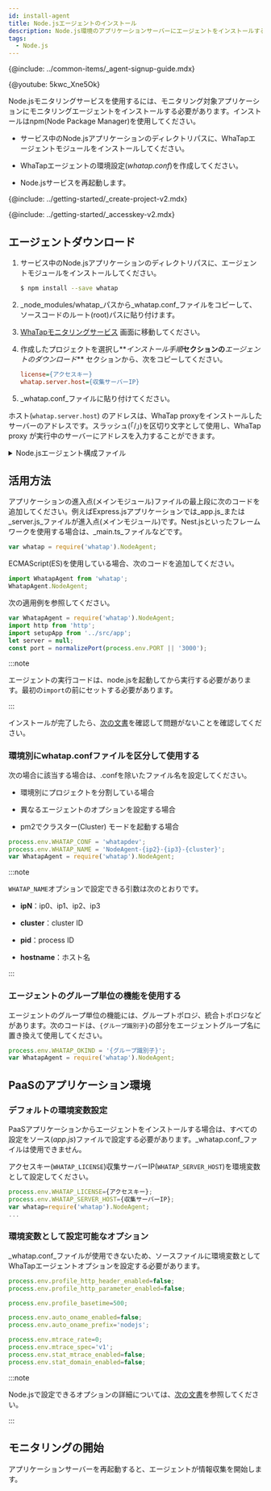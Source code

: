 ```yaml
---
id: install-agent
title: Node.jsエージェントのインストール
description: Node.js環境のアプリケーションサーバーにエージェントをインストールする方法を提供します。
tags:
  - Node.js
---
```



{@include: ../common-items/_agent-signup-guide.mdx}  

{@youtube: 5kwc_Xne5Ok}

Node.jsモニタリングサービスを使用するには、モニタリング対象アプリケーションにモニタリングエージェントをインストールする必要があります。インストールはnpm(Node Package Manager)を使用してください。

-   サービス中のNode.jsアプリケーションのディレクトリパスに、WhaTapエージェントモジュールをインストールしてください。

-   WhaTapエージェントの環境設定(_whatap.conf_)を作成してください。

-   Node.jsサービスを再起動します。

{@include: ../getting-started/_create-project-v2.mdx} 

{@include: ../getting-started/_accesskey-v2.mdx} 

## エージェントダウンロード

1.  サービス中のNode.jsアプリケーションのディレクトリパスに、エージェントモジュールをインストールしてください。

    ```bash
    $ npm install --save whatap
    ```

2.  _node_modules/whatap_パスから_whatap.conf_ファイルをコピーして、ソースコードのルート(root)パスに貼り付けます。

3.  [WhaTapモニタリングサービス](https://service.whatap.io) 画面に移動してください。

4.  作成したプロジェクトを選択し**_インストール手順_**セクションの**_エージェントのダウンロード_** セクションから、次をコピーしてください。

    ```ini title='Example'
    license={アクセスキー}
    whatap.server.host={収集サーバーIP}
    ```

5.  _whatap.conf_ファイルに貼り付けてください。

ホスト(`whatap.server.host`) のアドレスは、WhaTap proxyをインストールしたサーバーのアドレスです。スラッシュ(「/」)を区切り文字として使用し、WhaTap proxy が実行中のサーバーにアドレスを入力することができます。

<details>
<summary>Node.jsエージェント構成ファイル</summary>

Node.jsモニタリングサービスを構成する各ファイルの役割は、次のとおりです。

-   _whatap.conf_：エージェント設定ファイルのサンプルです。そのファイルをコピーして、アクセスキーを入力してください。

-   _lib_：エージェント、トレーサープログラムです。

-   _README.md_：エージェントのインストールに関する手順書です。

-   _package.json_：npmモジュール環境構成ファイルです。

-   _index.js_：main export宣言ファイルです。

</details>

## 活用方法

アプリケーションの進入点(メインモジュール)ファイルの最上段に次のコードを追加してください。例えばExpress.jsアプリケーションでは_app.js_または_server.js_ファイルが進入点(メインモジュール)です。Nest.jsといったフレームワークを使用する場合は、_main.ts_ファイルなどです。

```javascript title='Javascript'
var whatap = require('whatap').NodeAgent;
```

ECMAScript(ES)を使用している場合、次のコードを追加してください。

```javascript title='ES'
import WhatapAgent from 'whatap';
WhatapAgent.NodeAgent;
```

次の適用例を参照してください。

```javascript
var WhatapAgent = require('whatap').NodeAgent;
import http from 'http';
import setupApp from '../src/app';
let server = null;
const port = normalizePort(process.env.PORT || '3000');
```

:::note

エージェントの実行コードは、node.jsを起動してから実行する必要があります。最初の`import`の前にセットする必要があります。

:::

インストールが完了したら、[次の文書](install-check)を確認して問題がないことを確認してください。

### 環境別にwhatap.confファイルを区分して使用する

次の場合に該当する場合は、.confを除いたファイル名を設定してください。

-   環境別にプロジェクトを分割している場合

-   異なるエージェントのオプションを設定する場合

-   pm2でクラスター(Cluster) モードを起動する場合

```javascript
process.env.WHATAP_CONF = 'whatapdev';
process.env.WHATAP_NAME = 'NodeAgent-{ip2}-{ip3}-{cluster}';
var WhatapAgent = require('whatap').NodeAgent;
```

:::note

`WHATAP_NAME`オプションで設定できる引数は次のとおりです。

-   **ipN**：ip0、ip1、ip2、ip3

-   **cluster**：cluster ID

-   **pid**：process ID

-   **hostname**：ホスト名

:::

### エージェントのグループ単位の機能を使用する

エージェントのグループ単位の機能には、グループトポロジ、統合トポロジなどがあります。次のコードは、`{グループ識別子}`の部分をエージェントグループ名に置き換えて使用してください。

```javascript
process.env.WHATAP_OKIND = '{グループ識別子}';
var WhatapAgent = require('whatap').NodeAgent;
```

## PaaSのアプリケーション環境

### デフォルトの環境変数設定

PaaSアプリケーションからエージェントをインストールする場合は、すべての設定をソース(_app.js_)ファイルで設定する必要があります。_whatap.conf_ファイルは使用できません。

アクセスキー(`WHATAP_LICENSE`)収集サーバーIP(`WHATAP_SERVER_HOST`)を環境変数として設定してください。

```javascript title='app.js'
process.env.WHATAP_LICENSE={アクセスキー};
process.env.WHATAP_SERVER_HOST={収集サーバーIP};
var whatap=require('whatap').NodeAgent;
...
```

### 環境変数として設定可能なオプション

_whatap.conf_ファイルが使用できないため、ソースファイルに環境変数としてWhaTapエージェントオプションを設定する必要があります。

```javascript title='app.js'
process.env.profile_http_header_enabled=false;
process.env.profile_http_parameter_enabled=false;

process.env.profile_basetime=500;

process.env.auto_oname_enabled=false;
process.env.auto_oname_prefix='nodejs';

process.env.mtrace_rate=0;
process.env.mtrace_spec='v1';
process.env.stat_mtrace_enabled=false;
process.env.stat_domain_enabled=false;
```

:::note

Node.jsで設定できるオプションの詳細については、[次の文書](set-agent)を参照してください。

:::

## モニタリングの開始

アプリケーションサーバーを再起動すると、エージェントが情報収集を開始します。
